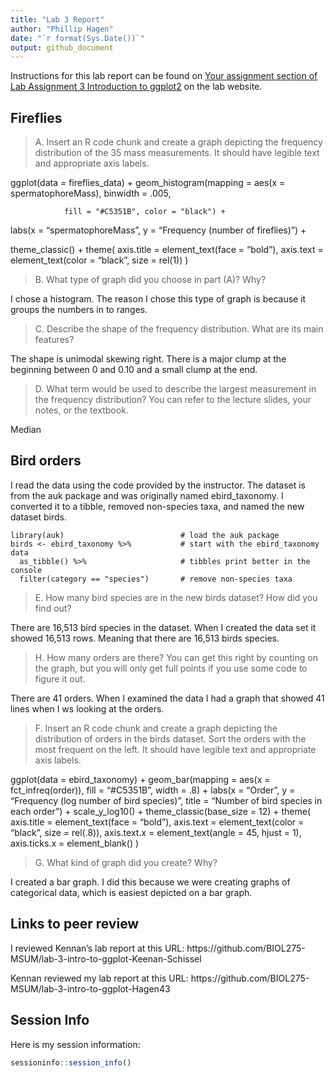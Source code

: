 ---
title: "Lab 3 Report"
author: "Phillip Hagen"
date: "`r format(Sys.Date())`"
output: github_document
---

Instructions for this lab report can be found on [Your assignment section of Lab Assignment 3 Introduction to ggplot2](https://biol275-msum.github.io/introduction-to-ggplot2.html#your-assignment) on the lab website.

## Fireflies

> A. Insert an R code chunk and create a graph depicting the frequency distribution of the 35 mass measurements. It should have legible text and appropriate axis labels.

ggplot(data = fireflies_data) +
  geom_histogram(mapping = aes(x = spermatophoreMass), binwidth = .005,
                 
                fill = "#C5351B", color = "black") +
  labs(x = "spermatophoreMass", y = "Frequency (number of fireflies)") +
  
  theme_classic() +
  theme(
    axis.title = element_text(face = "bold"),
    axis.text = element_text(color = "black", size = rel(1))
  )

> B. What type of graph did you choose in part (A)? Why?

I chose a histogram. The reason I chose this type of graph is because it groups the numbers in to ranges. 

> C. Describe the shape of the frequency distribution. What are its main features?

The shape is unimodal skewing right. There is a major clump at the beginning between 0 and 0.10 and a small clump at the end.

> D. What term would be used to describe the largest measurement in the frequency distribution? You can refer to the lecture slides, your notes, or the textbook.

Median 

## Bird orders

I read the data using the code provided by the instructor. The dataset is from the auk package and was originally named ebird_taxonomy. I converted it to a tibble, removed non-species taxa, and named the new dataset birds.

```
library(auk)                          # load the auk package
birds <- ebird_taxonomy %>%           # start with the ebird_taxonomy data
  as_tibble() %>%                     # tibbles print better in the console
  filter(category == "species")       # remove non-species taxa
```

> E. How many bird species are in the new birds dataset? How did you find out?

There are 16,513 bird species in the dataset. When I created the data set it showed 16,513 rows. Meaning that there are 16,513 birds species. 

> H. How many orders are there? You can get this right by counting on the graph, but you will only get full points if you use some code to figure it out.

There are 41 orders. When I examined the data I had a graph that showed 41 lines when I ws looking at the orders.   

> F. Insert an R code chunk and create a graph depicting the distribution of orders in the birds dataset. Sort the orders with the most frequent on the left. It should have legible text and appropriate axis labels.

ggplot(data = ebird_taxonomy) +
  geom_bar(mapping = aes(x = fct_infreq(order)), fill = "#C5351B", 
           width = .8) +
  labs(x = "Order", y = "Frequency (log number of bird species)", 
       title = "Number of bird species in each order") +
  scale_y_log10() +
  theme_classic(base_size = 12) +
  theme(
    axis.title = element_text(face = "bold"),
    axis.text = element_text(color = "black", size = rel(.8)),
    axis.text.x = element_text(angle = 45, hjust = 1),
    axis.ticks.x = element_blank()
  )

> G. What kind of graph did you create? Why?

I created a bar graph. I did this because we were creating graphs of categorical data, which is easiest depicted on a bar graph. 

## Links to peer review

I reviewed Kennan's lab report at this URL: https://github.com/BIOL275-MSUM/lab-3-intro-to-ggplot-Keenan-Schissel 

Kennan reviewed my lab report at this URL: https://github.com/BIOL275-MSUM/lab-3-intro-to-ggplot-Hagen43

## Session Info

Here is my session information:

```{r}
sessioninfo::session_info()
```
